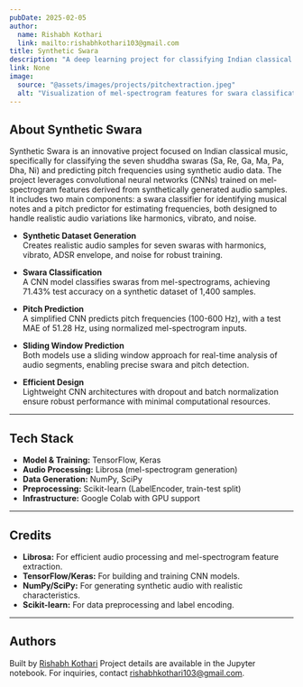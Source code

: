 ```yaml
---
pubDate: 2025-02-05
author:
  name: Rishabh Kothari
  link: mailto:rishabhkothari103@gmail.com 
title: Synthetic Swara
description: "A deep learning project for classifying Indian classical music swaras and predicting pitch using synthetic audio data and convolutional neural networks."
link: None
image:
  source: "@assets/images/projects/pitchextraction.jpeg"
  alt: "Visualization of mel-spectrogram features for swara classification"
---
```


## About Synthetic Swara

Synthetic Swara is an innovative project focused on Indian classical music, specifically for classifying the seven shuddha swaras (Sa, Re, Ga, Ma, Pa, Dha, Ni) and predicting pitch frequencies using synthetic audio data. The project leverages convolutional neural networks (CNNs) trained on mel-spectrogram features derived from synthetically generated audio samples. It includes two main components: a swara classifier for identifying musical notes and a pitch predictor for estimating frequencies, both designed to handle realistic audio variations like harmonics, vibrato, and noise.

- **Synthetic Dataset Generation**  
  Creates realistic audio samples for seven swaras with harmonics, vibrato, ADSR envelope, and noise for robust training.

- **Swara Classification**  
  A CNN model classifies swaras from mel-spectrograms, achieving 71.43% test accuracy on a synthetic dataset of 1,400 samples.

- **Pitch Prediction**  
  A simplified CNN predicts pitch frequencies (100-600 Hz), with a test MAE of 51.28 Hz, using normalized mel-spectrogram inputs.

- **Sliding Window Prediction**  
  Both models use a sliding window approach for real-time analysis of audio segments, enabling precise swara and pitch detection.

- **Efficient Design**  
  Lightweight CNN architectures with dropout and batch normalization ensure robust performance with minimal computational resources.

---

## Tech Stack

- **Model & Training:** TensorFlow, Keras
- **Audio Processing:** Librosa (mel-spectrogram generation)
- **Data Generation:** NumPy, SciPy
- **Preprocessing:** Scikit-learn (LabelEncoder, train-test split)
- **Infrastructure:** Google Colab with GPU support

---

## Credits

- **Librosa:** For efficient audio processing and mel-spectrogram feature extraction.
- **TensorFlow/Keras:** For building and training CNN models.
- **NumPy/SciPy:** For generating synthetic audio with realistic characteristics.
- **Scikit-learn:** For data preprocessing and label encoding.

---

## Authors

Built by [Rishabh Kothari](https://rishabhk103.github.io/) 
Project details are available in the Jupyter notebook. For inquiries, contact [rishabhkothari103@gmail.com](mailto:rishabhkothari103@gmail.com).
